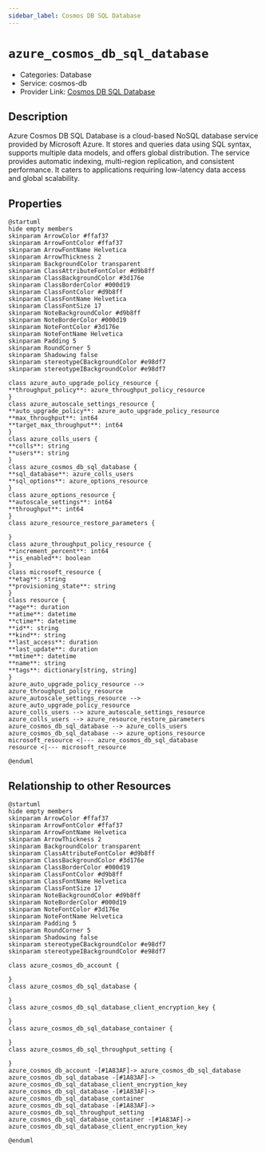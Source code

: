 ```yaml
---
sidebar_label: Cosmos DB SQL Database
---
```


# `azure_cosmos_db_sql_database`

- Categories: Database
- Service: cosmos-db
- Provider Link: [Cosmos DB SQL Database](https://learn.microsoft.com/en-us/azure/cosmos-db/sql/)

## Description

Azure Cosmos DB SQL Database is a cloud-based NoSQL database service provided by Microsoft Azure. It stores and queries data using SQL syntax, supports multiple data models, and offers global distribution. The service provides automatic indexing, multi-region replication, and consistent performance. It caters to applications requiring low-latency data access and global scalability.

## Properties

<ZoomPanPinch>

```kroki imgType="plantuml" imgAlt="Diagram of Cosmos DB SQL Database data model"
@startuml
hide empty members
skinparam ArrowColor #ffaf37
skinparam ArrowFontColor #ffaf37
skinparam ArrowFontName Helvetica
skinparam ArrowThickness 2
skinparam BackgroundColor transparent
skinparam ClassAttributeFontColor #d9b8ff
skinparam ClassBackgroundColor #3d176e
skinparam ClassBorderColor #000d19
skinparam ClassFontColor #d9b8ff
skinparam ClassFontName Helvetica
skinparam ClassFontSize 17
skinparam NoteBackgroundColor #d9b8ff
skinparam NoteBorderColor #000d19
skinparam NoteFontColor #3d176e
skinparam NoteFontName Helvetica
skinparam Padding 5
skinparam RoundCorner 5
skinparam Shadowing false
skinparam stereotypeCBackgroundColor #e98df7
skinparam stereotypeIBackgroundColor #e98df7

class azure_auto_upgrade_policy_resource {
**throughput_policy**: azure_throughput_policy_resource
}
class azure_autoscale_settings_resource {
**auto_upgrade_policy**: azure_auto_upgrade_policy_resource
**max_throughput**: int64
**target_max_throughput**: int64
}
class azure_colls_users {
**colls**: string
**users**: string
}
class azure_cosmos_db_sql_database {
**sql_database**: azure_colls_users
**sql_options**: azure_options_resource
}
class azure_options_resource {
**autoscale_settings**: int64
**throughput**: int64
}
class azure_resource_restore_parameters {

}
class azure_throughput_policy_resource {
**increment_percent**: int64
**is_enabled**: boolean
}
class microsoft_resource {
**etag**: string
**provisioning_state**: string
}
class resource {
**age**: duration
**atime**: datetime
**ctime**: datetime
**id**: string
**kind**: string
**last_access**: duration
**last_update**: duration
**mtime**: datetime
**name**: string
**tags**: dictionary[string, string]
}
azure_auto_upgrade_policy_resource --> azure_throughput_policy_resource
azure_autoscale_settings_resource --> azure_auto_upgrade_policy_resource
azure_colls_users --> azure_autoscale_settings_resource
azure_colls_users --> azure_resource_restore_parameters
azure_cosmos_db_sql_database --> azure_colls_users
azure_cosmos_db_sql_database --> azure_options_resource
microsoft_resource <|--- azure_cosmos_db_sql_database
resource <|--- microsoft_resource

@enduml
```

</ZoomPanPinch>

## Relationship to other Resources

<ZoomPanPinch>

```kroki imgType="plantuml" imgAlt="Diagram of Cosmos DB SQL Database resource relationships"
@startuml
hide empty members
skinparam ArrowColor #ffaf37
skinparam ArrowFontColor #ffaf37
skinparam ArrowFontName Helvetica
skinparam ArrowThickness 2
skinparam BackgroundColor transparent
skinparam ClassAttributeFontColor #d9b8ff
skinparam ClassBackgroundColor #3d176e
skinparam ClassBorderColor #000d19
skinparam ClassFontColor #d9b8ff
skinparam ClassFontName Helvetica
skinparam ClassFontSize 17
skinparam NoteBackgroundColor #d9b8ff
skinparam NoteBorderColor #000d19
skinparam NoteFontColor #3d176e
skinparam NoteFontName Helvetica
skinparam Padding 5
skinparam RoundCorner 5
skinparam Shadowing false
skinparam stereotypeCBackgroundColor #e98df7
skinparam stereotypeIBackgroundColor #e98df7

class azure_cosmos_db_account {

}
class azure_cosmos_db_sql_database {

}
class azure_cosmos_db_sql_database_client_encryption_key {

}
class azure_cosmos_db_sql_database_container {

}
class azure_cosmos_db_sql_throughput_setting {

}
azure_cosmos_db_account -[#1A83AF]-> azure_cosmos_db_sql_database
azure_cosmos_db_sql_database -[#1A83AF]-> azure_cosmos_db_sql_database_client_encryption_key
azure_cosmos_db_sql_database -[#1A83AF]-> azure_cosmos_db_sql_database_container
azure_cosmos_db_sql_database -[#1A83AF]-> azure_cosmos_db_sql_throughput_setting
azure_cosmos_db_sql_database_container -[#1A83AF]-> azure_cosmos_db_sql_database_client_encryption_key

@enduml
```

</ZoomPanPinch>

